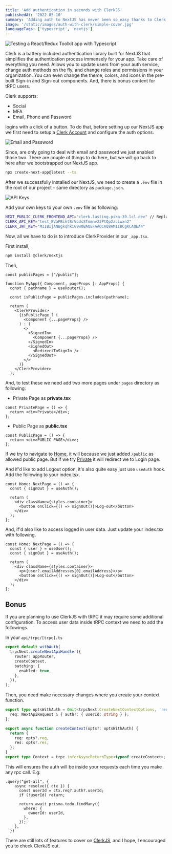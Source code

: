 ```yaml
---
title: 'Add authentication in seconds with ClerkJS'
publishedAt: '2022-05-10'
summary: 'Adding auth to NextJS has never been so easy thanks to Clerk'
image: '/static/images/auth-with-clerk/simple-cover.jpg'
languageTags: ['typescript', 'nextjs']
---
```


![Testing a React/Redux Toolkit app with Typescript](/static/images/auth-with-clerk/simple-cover.jpg)

Clerk is a battery included authentication library built for NextJS that simplifies the authentication process immensely for your app.
Take care of everything you need. Allows you to update users from your auth service, change auth methods on the fly, and change roles and permissions in your organization.
You can even change the theme, colors, and icons in the pre-built Sign-in and Sign-out components. And, there is bonus content for tRPC users.

Clerk supports:

- Social
- MFA
- Email, Phone and Password

logins with a click of a button. To do that, before setting up our NextJS app we first need to setup a [Clerk Account](https://clerk.dev/) and configure the auth options.

![Email and Password](/static/images/auth-with-clerk/email-password.png)

Since, are only going to deal with email and password we just enabled those two.
There are couple of things to do here, but we will go back to here after we bootstrapped our NextJS app.

```bash
npx create-next-app@latest --ts
```

After we successfully installed our NextJS, we need to create a `.env` file in the root of our project - same directory as `package.json`.

![API Keys](/static/images/auth-with-clerk/api-keys.png)

Add your own keys to your own `.env` file as following:

```bash
NEXT_PUBLIC_CLERK_FRONTEND_API="clerk.lasting.pika-39.lcl.dev" // Replace with your own keys
CLERK_API_KEY="test_BVaPBikt8rVodsSTmmnv22PtQp2aLiwxn2"
CLERK_JWT_KEY="MIIBIjANBgkqhkiG9w0BAQEFAAOCAQ8AMIIBCgKCAQEA4"
```

Now, all we have to do is to introduce ClerkProvider in our `_app.tsx`.

First install,

```bash
npm install @clerk/nextjs
```

Then,

```tsx
const publicPages = ["/public"];

function MyApp({ Component, pageProps }: AppProps) {
  const { pathname } = useRouter();

  const isPublicPage = publicPages.includes(pathname);

  return (
    <ClerkProvider>
      {isPublicPage ? (
        <Component {...pageProps} />
      ) : (
        <>
          <SignedIn>
            <Component {...pageProps} />
          </SignedIn>
          <SignedOut>
            <RedirectToSignIn />
          </SignedOut>
        </>
      )}
    </ClerkProvider>
  );
```

And, to test these we need add two more pages under `pages` directory as following:

- Private Page as **private.tsx**

```tsx
const PrivatePage = () => {
  return <div>Private</div>;
};
```

- Public Page as **public.tsx**

```tsx
const PublicPage = () => {
  return <div>PUBLIC PAGE</div>;
};
```

If we try to navigate to [Home](http://localhost:3000/public), it will because we just added `/public` as allowed public page. But if we try [Private](http://localhost:3000/private) it will
redirect we to Login page.

And if'd like to add Logout option, it's also quite easy just use `useAuth` hook. Add the following to your index.tsx.

```tsx
const Home: NextPage = () => {
  const { signOut } = useAuth();

  return (
    <div className={styles.container}>
      <button onClick={() => signOut()}>Log-out</button>
    </div>
  );
};
```

And, if'd also like to access logged in user data. Just update your index.tsx with following.

```tsx
const Home: NextPage = () => {
  const { user } = useUser();
  const { signOut } = useAuth();

  return (
    <div className={styles.container}>
      <p>{user?.emailAddresses[0].emailAddress}</p>
      <button onClick={() => signOut()}>Log-out</button>
    </div>
  );
};
```

## Bonus

If you are planning to use ClerkJS with tRPC it may require some additional configuration. To access user data inside tRPC context we need to add the followings.

In your `api/trpc/[trpc].ts`

```ts
export default withAuth(
  trpcNext.createNextApiHandler({
    router: appRouter,
    createContext,
    batching: {
      enabled: true,
    },
  }),
);
```

Then, you need make necessary changes where you create your context function.

```ts
export type optsWithAuth = Omit<trpcNext.CreateNextContextOptions, 'req'> & {
  req: NextApiRequest & { auth?: { userId: string } };
};

export async function createContext(opts?: optsWithAuth) {
  return {
    req: opts?.req,
    res: opts?.res,
  };
}
export type Context = trpc.inferAsyncReturnType<typeof createContext>;
```

This will ensures the auth will be inside your requests each time you make any rpc call. E.g:

```tsx
.query("get-all", {
    async resolve({ ctx }) {
      const userId = ctx.req?.auth?.userId;
      if (!userId) return;

      return await prisma.todo.findMany({
        where: {
          ownerId: userId,
        },
      });
    },
  })
```

There are still lots of features to cover on [ClerkJS](https://clerk.dev/), and I hope, I encouraged you to check ClerkJS out.
